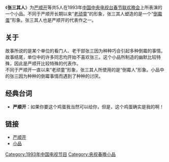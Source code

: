 《'''张三其人'''》为[[严顺开|严顺开]]等共5人在1993年[[中国中央电视台春节联欢晚会|中国中央电视台春节联欢晚会]]上所表演的一个小品。不同于严顺开长期以来“[[老顽童|老顽童]]”的形象，张三其人塑造的是一个“[[倒霉蛋|倒霉蛋]]”形象。张三其人也是严顺开的代表作之一。
== 关于 ==
故事所说的是某个单位的看门人、老干部张三因为种种巧合引起多种倒霉的事情。故事结尾，单位中的许多同志均开始不喜欢张三。这个小品所制造的幽默比较特殊，因此是严顺开比较特殊的代表作。<br/>不同于严顺开一直以来“老顽童”形象，张三其人所使用的是“倒霉人”形象。小品中的张三因为种种的倒霉事情而遇到了种种的讨厌。

== 经典台词 ==
*'''严顺开'''：如果你要这个鸡蛋我当然可以给你，但是，这个鸡蛋确实是我的啊！

== 链接 ==
*[[严顺开|严顺开]]
*[[小品|小品]]
{{春晚小品}}
[[Category:1993年中国电视节目|Category:1993年中国电视节目]]
[[Category:央视春晚小品|Category:央视春晚小品]]
